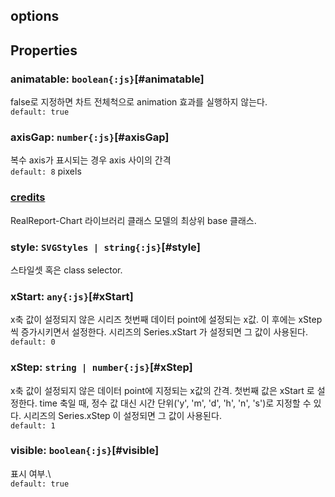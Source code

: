 ## options

## Properties

### animatable: `boolean{:js}`[#animatable]
false로 지정하면 차트 전체척으로 animation 효과를 실행하지 않는다.  
`default: true`  

### axisGap: `number{:js}`[#axisGap]
복수 axis가 표시되는 경우 axis 사이의 간격  
`default: 8` pixels 

### [credits](./undefined/credits)
RealReport-Chart 라이브러리 클래스 모델의 최상위 base 클래스.

  

### style: `SVGStyles | string{:js}`[#style]
스타일셋 혹은 class selector.  

### xStart: `any{:js}`[#xStart]
x축 값이 설정되지 않은 시리즈 첫번째 데이터 point에 설정되는 x값.
이 후에는  xStep 씩 증가시키면서 설정한다.
시리즈의  Series.xStart 가 설정되면 그 값이 사용된다.  
`default: 0`  

### xStep: `string | number{:js}`[#xStep]
x축 값이 설정되지 않은 데이터 point에 지정되는 x값의 간격.
첫번째 값은  xStart 로 설정한다.
time 축일 때, 정수 값 대신 시간 단위('y', 'm', 'd', 'h', 'n', 's')로 지정할 수 있다.
시리즈의  Series.xStep 이 설정되면 그 값이 사용된다.  
`default: 1`  

### visible: `boolean{:js}`[#visible]
표시 여부.\  
`default: true`  
